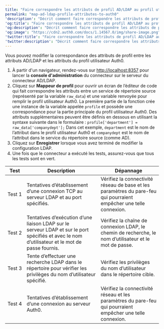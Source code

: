 ---
title: "Faire correspondre les attributs de profil AD/LDAP au profil utilisateur Auth0"
permalink: "map-ad-ldap-profile-attributes-to-auth0"
'description': "Décrit comment faire correspondre les attributs de profil AD/LDAP aux attributs de profil utilisateur Auth0 à l’aide de l’outil Profile Mapper dans la Console d’administration du connecteur."
'og:title': "Faire correspondre les attributs de profil AD/LDAP au profil utilisateur Auth0"
'og:description': "Décrit comment faire correspondre les attributs de profil AD/LDAP aux attributs de profil utilisateur Auth0 à l’aide de l’outil Profile Mapper dans la Console d’administration du connecteur."
'og:image': "https://cdn2.auth0.com/docs/1.14567.0/img/share-image.png"
'twitter:title': "Faire correspondre les attributs de profil AD/LDAP au profil utilisateur Auth0"
'twitter:description': "Décrit comment faire correspondre les attributs de profil AD/LDAP aux attributs de profil utilisateur Auth0 à l’aide de l’outil Profile Mapper dans la Console d’administration du connecteur."
---

Vous pouvez modifier la correspondance des attributs de profil entre les attributs AD/LDAP et les attributs du profil utilisateur Auth0.

1. À partir d'un navigateur, rendez-vous sur [http://localhost:8357](http://localhost:8357) pour lancer la **console d'administration** du connecteur sur le serveur du connecteur AD/LDAP.
2. Cliquez sur **Mappeur de profil** pour ouvrir un écran de l’éditeur de code qui fait correspondre les attributs entre un service de répertoire source (représenté par la variable `raw_data`) et une variable renvoyée pour remplir le profil utilisateur Auth0.
   La première partie de la fonction crée une instance de la variable appelée `profile` et possède une correspondance pour la partie principale du profil utilisateur Auth0. Des attributs supplémentaires peuvent être définis en dessous en utilisant la syntaxe suivante dans le formulaire :
   `profile['department'] = raw_data['companydept'];`
   Dans cet exemple, `department` est le nom de l’attribut dans le profil utilisateur Auth0 et `companydept` est le nom de l’attribut dans le service du répertoire source (comme AD).
3. Cliquez sur **Enregistrer** lorsque vous avez terminé de modifier la configuration LDAP.
4. Une fois que le connecteur a exécuté les tests, assurez-vous que tous les tests sont en vert.

<table class="table"><thead>
<tr>
<th>Test</th>
<th>Description</th>
<th>Dépannage</th>
</tr>
</thead>
<tbody>
<tr>
<td>Test 1</td>
<td>Tentatives d’établissement d’une connexion TCP au serveur LDAP et au port spécifiés.</td>
<td>Vérifiez la connectivité réseau de base et les paramètres du pare-feu qui pourraient empêcher une telle connexion.</td>
</tr>
<tr>
<td>Test 2</td>
<td>Tentatives d’exécution d’une liaison LDAP sur le serveur LDAP et sur le port spécifiés et avec le nom d’utilisateur et le mot de passe fournis.</td>
<td>Vérifiez la chaîne de connexion LDAP, le chemin de recherche, le nom d’utilisateur et le mot de passe.</td>
</tr>
<tr>
<td>Test 3</td>
<td>Tente d’effectuer une recherche LDAP dans le répertoire pour vérifier les privilèges du nom d’utilisateur spécifié.</td>
<td>Vérifiez les privilèges du nom d’utilisateur dans le répertoire cible.</td>
</tr>
<tr>
<td>Test 4</td>
<td>Tentatives d’établissement d’une connexion au serveur Auth0.</td>
<td>Vérifiez la connectivité réseau et les paramètres du pare-feu qui pourraient empêcher une telle connexion.</td>
</tr>
</tbody>
</table>